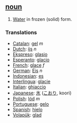 == [[noun]] ==
#[[Water]] in frozen (solid) form.

=== Translations === 
*[[Catalan]]: [[gel]] ''m''
*[[Dutch]]: [[ijs]] ''n''
*[[Ekspreso]]: [[glasio]]
*[[Esperanto]]: [[glacio]]
*[[French]]: [[glace]] ''f''
*[[German]]: [[Eis]] ''n''
*[[Indonesian]]: [[es]]
*[[Interlingua]]: [[glacie]] 
*[[Italian]]: [[ghiaccio]]
*[[Japanese]]: [[氷]] ([[こおり]], koori)
*[[Polish]]: [[lód]] ''m''
*[[Portuguese]]: [[gelo]] 
*[[Spanish]]: [[hielo]]
*[[Volapük]]: [[glad]]